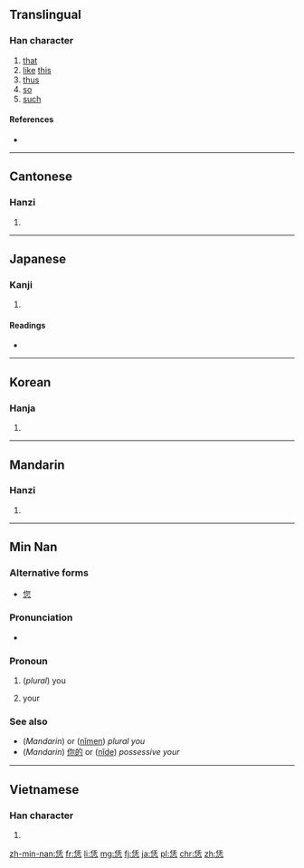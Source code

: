 ==Translingual==

===Han character===
{{Han char|rn=61|rad=心|as=06|sn=10|four=2233<sub>1</sub>|canj=人土心 (OGP)|ids=⿱[[任]][[心]]}}

# [[that]]
# [[like]] [[this]]
# [[thus]]
# [[so]]
# [[such]]

====References====
* {{Han ref|kx=0383.160|dkj=10518|dj=0713.070|hdz=42291.030|uh=6041|ud=24641|bh=D1A1|bd=53665}}

----

==Cantonese==

===Hanzi===
{{yue-hanzi|jyut=[[jam6]]|y=yam6}}

# {{defn|lang=yue|sort=心06}}

----

==Japanese==

===Kanji===
{{ja-kanji|grade=|rs=心06}}

# {{defn|lang=ja|sort=心06}}

====Readings====
* {{ja-readings|on=[[いん]] (in), [[じん]] (jin), [[にん]] (nin)|kun=[[おもう]] (omou)}}

----

==Korean==

===Hanja===
{{ko-hanja|hangeul=임|eumhun=|rv=im|mr=im|y=im}}

# {{defn|lang=ko|sort=心06}}

----

==Mandarin==

===Hanzi===
{{cmn-hanzi|pin=[[nèn]] ([[nen4]]), [[rèn]] ([[ren4]])|wg=nen<sup>4</sup>, jen<sup>4</sup>}}

# {{defn|lang=cmn|sort=心06}}

----

==Min Nan==

===Alternative forms===
* [[您]]

===Pronunciation===
* {{IPA|[ lɪn˥˧ ]|lang=nan}}

===Pronoun===
{{nan-pronoun|ts|poj=[[lín]] (lin<sup>2</sup>)|pojt=lin2|rs=心06}}

# (''plural'') you
# {{context|possessive|lang=nan}} your

===See also===
* (''Mandarin'') {{zh-ts|你們|你们}} or ([[nǐmen]]) ''plural you''
* (''Mandarin'') [[你的]] or ([[nǐde]]) ''possessive your''

----

==Vietnamese==

===Han character===
{{vi-hantu|[[nhắm]], [[nhẩm]], [[nhậm]], [[nhẫm]]|rs=心06}}

# {{defn|lang=vi|sort=心06}}

[[zh-min-nan:恁]]
[[fr:恁]]
[[li:恁]]
[[mg:恁]]
[[fj:恁]]
[[ja:恁]]
[[pl:恁]]
[[chr:恁]]
[[zh:恁]]
